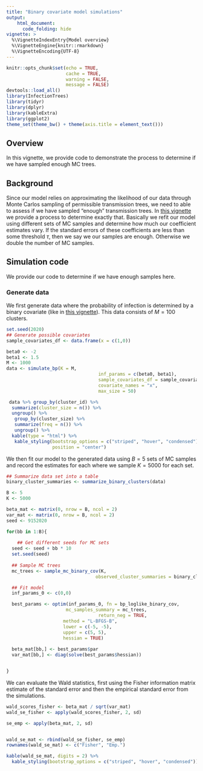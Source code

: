 ```yaml
---
title: "Binary covariate model simulations"
output:
    html_document:
      code_folding: hide
vignette: >
  %\VignetteIndexEntry{Model overview}
  %\VignetteEngine{knitr::rmarkdown}
  %\VignetteEncoding{UTF-8}
---
```


```r
knitr::opts_chunk$set(echo = TRUE,
                      cache = TRUE,
                      warning = FALSE,
                      message = FALSE)
devtools::load_all()
library(InfectionTrees)
library(tidyr)
library(dplyr)
library(kableExtra)
library(ggplot2)
theme_set(theme_bw() + theme(axis.title = element_text()))
```


## Overview

In this vignette, we provide code to demonstrate the process to determine if we have sampled enough MC trees.

## Background

Since our model relies on approximating the likelihood of our data through Monte Carlos sampling of permissible transmission trees, we need to able to assess if we have sampled "enough" transmission trees.  In [this vignette](sampling-enough-mc-trees.html) we provide a process to determine exactly that.  Basically we refit our model using different sets of MC samples and determine how much our coefficient estimates vary.  If the standard errors of these coefficients are less than some threshold $\tau$, then we say we our samples are enough.  Otherwise we double the number of MC samples.

## Simulation code

We provide our code to determine if we have enough samples here.

### Generate data

We first generate data where the probability of infection is determined by a binary covariate (like in [this vignette](base-binary-simulations.html)).  This data consists of $M=100$ clusters.


```r
set.seed(2020)
## Generate possible covariates 
sample_covariates_df <- data.frame(x = c(1,0))

beta0 <- -2
beta1 <- 1.5
M <- 1000
data <- simulate_bp(K = M,
                                  inf_params = c(beta0, beta1),
                                  sample_covariates_df = sample_covariates_df,
                                  covariate_names = "x",
                                  max_size = 50)

 data %>% group_by(cluster_id) %>%
  summarize(cluster_size = n()) %>%
  ungroup() %>%
   group_by(cluster_size) %>%
   summarize(freq = n()) %>%
   ungroup() %>%
  kable(type = "html") %>%
   kable_styling(bootstrap_options = c("striped", "hover", "condensed"), full_width = F,
                 position = "center")


```

We then fit our model to the generated data using $B=5$ sets of MC samples and record the estimates for each where we sample $K= 5000$ for each set.

```r
## Summarize data set into a table
binary_cluster_summaries <- summarize_binary_clusters(data)

B <- 5
K <- 5000

beta_mat <- matrix(0, nrow = B, ncol = 2)
var_mat <- matrix(0, nrow = B, ncol = 2)
seed <- 9152020

for(bb in 1:B){
  
    ## Get different seeds for MC sets
  seed <- seed + bb * 10
  set.seed(seed)
  
  ## Sample MC trees
  mc_trees <- sample_mc_binary_cov(K,
                                 observed_cluster_summaries = binary_cluster_summaries)

  ## Fit model
  inf_params_0 <- c(0,0)

  best_params <- optim(inf_params_0, fn = bp_loglike_binary_cov,
                      mc_samples_summary = mc_trees,
                                  return_neg = TRUE,
                     method = "L-BFGS-B",
                     lower = c(-5, -5),
                     upper = c(5, 5),
                     hessian = TRUE)
  
  beta_mat[bb,] <- best_params$par
  var_mat[bb,] <- diag(solve(best_params$hessian))


}

```


We can evaluate the Wald statistics, first using the Fisher information matrix estimate of the standard error and then the empirical standard error from the simulations.

```r

wald_scores_fisher <- beta_mat / sqrt(var_mat)
wald_se_fisher <- apply(wald_scores_fisher, 2, sd)

se_emp <- apply(beta_mat, 2, sd)


wald_se_mat <- rbind(wald_se_fisher, se_emp)
rownames(wald_se_mat) <- c("Fisher", "Emp.")

kable(wald_se_mat, digits = 2) %>% 
  kable_styling(bootstrap_options = c("striped", "hover", "condensed"))

```
